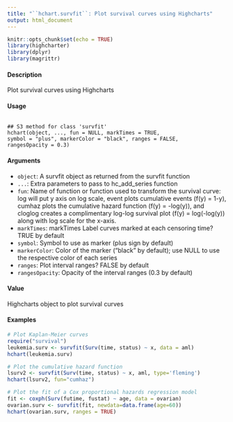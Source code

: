 ```yaml
---
title: "``hchart.survfit``: Plot survival curves using Highcharts"
output: html_document
---
```


```r
knitr::opts_chunk$set(echo = TRUE)
library(highcharter)
library(dplyr)
library(magrittr)
```



#### Description 

Plot survival curves using Highcharts

####  Usage 

<pre><code>
## S3 method for class 'survfit'
hchart(object, ..., fun = NULL, markTimes = TRUE,
symbol = "plus", markerColor = "black", ranges = FALSE,
rangesOpacity = 0.3)
</code></pre>

#### Arguments 

* ``object``: A survfit object as returned from the survfit function
* ``...``: Extra parameters to pass to hc_add_series function
* ``fun``: Name of function or function used to transform the survival curve: log will
put y axis on log scale, event plots cumulative events (f(y) = 1-y), cumhaz plots the cumulative hazard function (f(y) = -log(y)), and cloglog creates a complimentary log-log survival plot (f(y) = log(-log(y)) along with log scale for the x-axis.
* ``markTimes``: markTimes Label curves marked at each censoring time? TRUE by default
* ``symbol``: Symbol to use as marker (plus sign by default)
* ``markerColor``: Color of the marker ("black" by default); use NULL to use the respective color
of each series
* ``ranges``: Plot interval ranges? FALSE by default
* ``rangesOpacity``: Opacity of the interval ranges (0.3 by default)


#### Value
Highcharts object to plot survival curves

#### Examples 
 ```r
# Plot Kaplan-Meier curves
require("survival")
leukemia.surv <- survfit(Surv(time, status) ~ x, data = aml)
hchart(leukemia.surv)
```
```r
# Plot the cumulative hazard function
lsurv2 <- survfit(Surv(time, status) ~ x, aml, type='fleming')
hchart(lsurv2, fun="cumhaz")
```
```r
# Plot the fit of a Cox proportional hazards regression model
fit <- coxph(Surv(futime, fustat) ~ age, data = ovarian)
ovarian.surv <- survfit(fit, newdata=data.frame(age=60))
hchart(ovarian.surv, ranges = TRUE)
```
